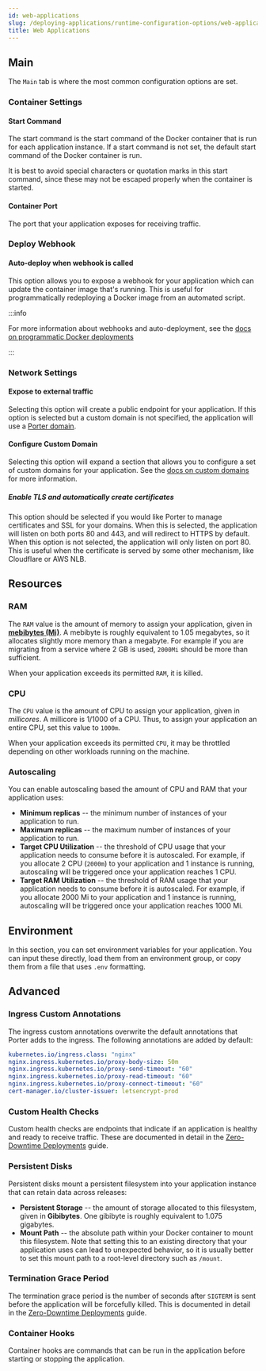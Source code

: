 ```yaml
---
id: web-applications
slug: /deploying-applications/runtime-configuration-options/web-applications
title: Web Applications
---
```


## Main

The `Main` tab is where the most common configuration options are set.

### Container Settings

#### Start Command

The start command is the start command of the Docker container that is run for each application instance. If a start command is not set, the default start command of the Docker container is run.

It is best to avoid special characters or quotation marks in this start command, since these may not be escaped properly when the container is started.

#### Container Port

The port that your application exposes for receiving traffic.

### Deploy Webhook

#### Auto-deploy when webhook is called

This option allows you to expose a webhook for your application which can update the container image that's running. This is useful for programmatically redeploying a Docker image from an automated script.

:::info

For more information about webhooks and auto-deployment, see the [docs on programmatic Docker deployments](../deploying-from-docker-registry/deploying#programmatic-updates)

:::

### Network Settings

#### Expose to external traffic

Selecting this option will create a public endpoint for your application. If this option is selected but a custom domain is not specified, the application will use a [Porter domain](../https-and-domains/porter-domains).

#### Configure Custom Domain

Selecting this option will expand a section that allows you to configure a set of custom domains for your application. See the [docs on custom domains](../https-and-domains/custom-domains) for more information.

##### Enable TLS and automatically create certificates

This option should be selected if you would like Porter to manage certificates and SSL for your domains. When this is selected, the application will listen on both ports 80 and 443, and will redirect to HTTPS by default. When this option is not selected, the application will only listen on port 80. This is useful when the certificate is served by some other mechanism, like Cloudflare or AWS NLB.

## Resources

### RAM

The `RAM` value is the amount of memory to assign your application, given in [**mebibytes (Mi)**](https://simple.wikipedia.org/wiki/Mebibyte). A mebibyte is roughly equivalent to 1.05 megabytes, so it allocates slightly more memory than a megabyte. For example if you are migrating from a service where 2 GB is used, `2000Mi` should be more than sufficient.

When your application exceeds its permitted `RAM`, it is killed.

### CPU

The `CPU` value is the amount of CPU to assign your application, given in _millicores_. A millicore is 1/1000 of a CPU. Thus, to assign your application an entire CPU, set this value to `1000m`.

When your application exceeds its permitted `CPU`, it may be throttled depending on other workloads running on the machine.

### Autoscaling

You can enable autoscaling based the amount of CPU and RAM that your application uses:

- **Minimum replicas** -- the minimum number of instances of your application to run.
- **Maximum replicas** -- the maximum number of instances of your application to run.
- **Target CPU Utilization** -- the threshold of CPU usage that your application needs to consume before it is autoscaled. For example, if you allocate 2 CPU (`2000m`) to your application and 1 instance is running, autoscaling will be triggered once your application reaches 1 CPU.
- **Target RAM Utilization** -- the threshold of RAM usage that your application needs to consume before it is autoscaled. For example, if you allocate 2000 Mi to your application and 1 instance is running, autoscaling will be triggered once your application reaches 1000 Mi.

## Environment

In this section, you can set environment variables for your application. You can input these directly, load them from an environment group, or copy them from a file that uses `.env` formatting.

## Advanced

### Ingress Custom Annotations

The ingress custom annotations overwrite the default annotations that Porter adds to the ingress. The following annotations are added by default:

```yaml
kubernetes.io/ingress.class: "nginx"
nginx.ingress.kubernetes.io/proxy-body-size: 50m
nginx.ingress.kubernetes.io/proxy-send-timeout: "60"
nginx.ingress.kubernetes.io/proxy-read-timeout: "60"
nginx.ingress.kubernetes.io/proxy-connect-timeout: "60"
cert-manager.io/cluster-issuer: letsencrypt-prod
```

### Custom Health Checks

Custom health checks are endpoints that indicate if an application is healthy and ready to receive traffic. These are documented in detail in the [Zero-Downtime Deployments](../zero-downtime-deployments) guide.

### Persistent Disks

Persistent disks mount a persistent filesystem into your application instance that can retain data across releases:

- **Persistent Storage** -- the amount of storage allocated to this filesystem, given in **Gibibytes**. One gibibyte is roughly equivalent to 1.075 gigabytes.
- **Mount Path** -- the absolute path within your Docker container to mount this filesystem. Note that setting this to an existing directory that your application uses can lead to unexpected behavior, so it is usually better to set this mount path to a root-level directory such as `/mount`.

### Termination Grace Period

The termination grace period is the number of seconds after `SIGTERM` is sent before the application will be forcefully killed. This is documented in detail in the [Zero-Downtime Deployments](../zero-downtime-deployments) guide.

### Container Hooks

Container hooks are commands that can be run in the application before starting or stopping the application.
